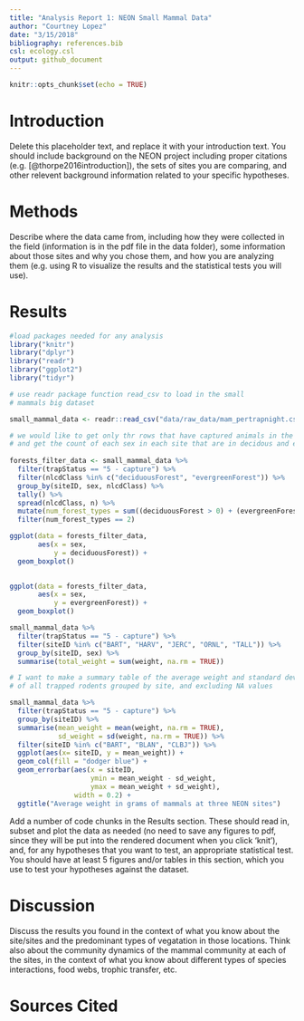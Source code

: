```yaml
---
title: "Analysis Report 1: NEON Small Mammal Data"
author: "Courtney Lopez"
date: "3/15/2018"
bibliography: references.bib
csl: ecology.csl
output: github_document
---
```


```r
knitr::opts_chunk$set(echo = TRUE)
```

# Introduction



Delete this placeholder text, and replace it with your introduction text. You should include background on the NEON project including proper citations (e.g. [@thorpe2016introduction]), the sets of sites you are comparing, and other relevent background information related to your specific hypotheses. 

# Methods

Describe where the data came from, including how they were collected in the field (information is in the pdf file in the data folder), some information about those sites and why you chose them, and how you are analyzing them (e.g. using R to visualize the results and the statistical tests you will use).

# Results

```r
#load packages needed for any analysis 
library("knitr")
library("dplyr")
library("readr")
library("ggplot2")
library("tidyr")
```

```r
# use readr package function read_csv to load in the small
# mammals big dataset

small_mammal_data <- readr::read_csv("data/raw_data/mam_pertrapnight.csv")
```

```r
# we would like to get only thr rows that have captured animals in the trap
# and get the count of each sex in each site that are in decidous and evergreen forests
  
forests_filter_data <- small_mammal_data %>%
  filter(trapStatus == "5 - capture") %>%
  filter(nlcdClass %in% c("deciduousForest", "evergreenForest")) %>%
  group_by(siteID, sex, nlcdClass) %>%
  tally() %>%
  spread(nlcdClass, n) %>%
  mutate(num_forest_types = sum((deciduousForest > 0) + (evergreenForest > 0), na.rm = TRUE)) %>%
  filter(num_forest_types == 2) 
```

```r

ggplot(data = forests_filter_data,
       aes(x = sex,
           y = deciduousForest)) + 
  geom_boxplot()
  
```

```r

ggplot(data = forests_filter_data,
       aes(x = sex,
           y = evergreenForest)) + 
  geom_boxplot()

```

```r
small_mammal_data %>% 
  filter(trapStatus == "5 - capture") %>%
  filter(siteID %in% c("BART", "HARV", "JERC", "ORNL", "TALL")) %>%
  group_by(siteID, sex) %>%
  summarise(total_weight = sum(weight, na.rm = TRUE))
```


```r
# I want to make a summary table of the average weight and standard deviation
# of all trapped rodents grouped by site, and excluding NA values 

small_mammal_data %>%
  filter(trapStatus == "5 - capture") %>%
  group_by(siteID) %>%
  summarise(mean_weight = mean(weight, na.rm = TRUE),
            sd_weight = sd(weight, na.rm = TRUE)) %>%
  filter(siteID %in% c("BART", "BLAN", "CLBJ")) %>%
  ggplot(aes(x= siteID, y = mean_weight)) +
  geom_col(fill = "dodger blue") + 
  geom_errorbar(aes(x = siteID,
                    ymin = mean_weight - sd_weight,
                    ymax = mean_weight + sd_weight),
                width = 0.2) + 
  ggtitle("Average weight in grams of mammals at three NEON sites")
```

Add a number of code chunks in the Results section. These should read in, subset and plot the data as needed (no need to save any figures to pdf, since they will be put into the rendered document when you click 'knit'), and, for any hypotheses that you want to test, an appropriate statistical test. You should have at least 5 figures and/or tables in this section, which you use to test your hypotheses against the dataset.

# Discussion

Discuss the results you found in the context of what you know about the site/sites and the predominant types of vegatation in those locations. Think also about the community dynamics of the mammal community at each of the sites, in the context of what you know about different types of species interactions, food webs, trophic transfer, etc.

# Sources Cited

